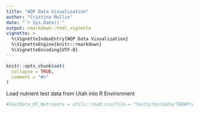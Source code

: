 ```yaml
---
title: "WQP Data Visualization"
author: "Cristina Mullin"
date: "`r Sys.Date()`"
output: rmarkdown::html_vignette
vignette: >
  %\VignetteIndexEntry{WQP Data Visualization}
  %\VignetteEngine{knitr::rmarkdown}
  %\VignetteEncoding{UTF-8}
---
```


```r
knitr::opts_chunk$set(
  collapse = TRUE,
  comment = "#>"
)
```

Load nutrient test data from Utah into R Environment
```r
#TestData_UT_Nutrients = utils::read.csv(file = "tests/testdata/TADAProfile_UT_Nutrients.csv")
```

